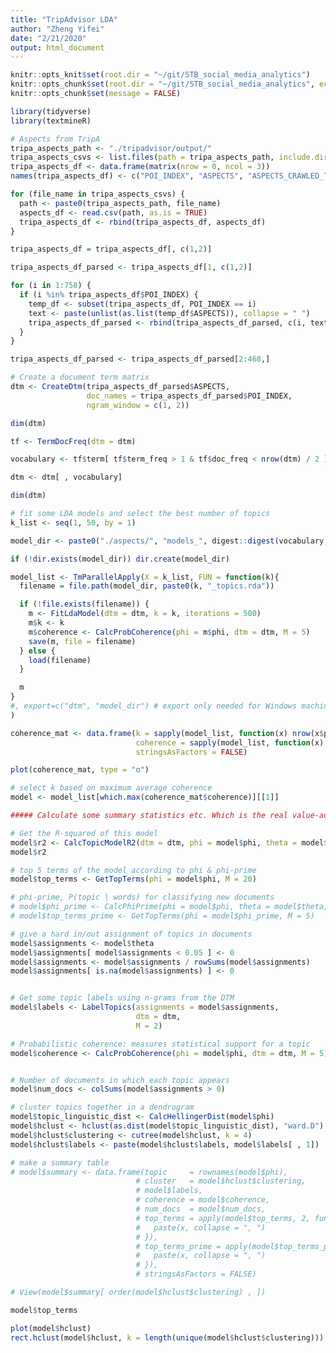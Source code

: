 ```yaml
---
title: "TripAdvisor LDA"
author: "Zheng Yifei"
date: "2/21/2020"
output: html_document
---
```


```r
knitr::opts_knit$set(root.dir = "~/git/STB_social_media_analytics")
knitr::opts_chunk$set(root.dir = "~/git/STB_social_media_analytics", echo = TRUE)
knitr::opts_chunk$set(message = FALSE)
```

```r
library(tidyverse)
library(textmineR)
```


```r
# Aspects from TripA
tripa_aspects_path <- "./tripadvisor/output/"
tripa_aspects_csvs <- list.files(path = tripa_aspects_path, include.dirs = TRUE)[1]
tripa_aspects_df <- data.frame(matrix(nrow = 0, ncol = 3))
names(tripa_aspects_df) <- c("POI_INDEX", "ASPECTS", "ASPECTS_CRAWLED_TIME")

for (file_name in tripa_aspects_csvs) {
  path <- paste0(tripa_aspects_path, file_name)
  aspects_df <- read.csv(path, as.is = TRUE)
  tripa_aspects_df <- rbind(tripa_aspects_df, aspects_df)
}

tripa_aspects_df = tripa_aspects_df[, c(1,2)]

tripa_aspects_df_parsed <- tripa_aspects_df[1, c(1,2)]

for (i in 1:758) {
  if (i %in% tripa_aspects_df$POI_INDEX) {
    temp_df <- subset(tripa_aspects_df, POI_INDEX == i)
    text <- paste(unlist(as.list(temp_df$ASPECTS)), collapse = " ")
    tripa_aspects_df_parsed <- rbind(tripa_aspects_df_parsed, c(i, text))
  }
}

tripa_aspects_df_parsed <- tripa_aspects_df_parsed[2:468,]
```

```r
# Create a document term matrix
dtm <- CreateDtm(tripa_aspects_df_parsed$ASPECTS, 
                 doc_names = tripa_aspects_df_parsed$POI_INDEX, 
                 ngram_window = c(1, 2))

dim(dtm)
```

```r
tf <- TermDocFreq(dtm = dtm)

vocabulary <- tf$term[ tf$term_freq > 1 & tf$doc_freq < nrow(dtm) / 2 ]

dtm <- dtm[ , vocabulary]

dim(dtm)
```


```r
# fit some LDA models and select the best number of topics
k_list <- seq(1, 50, by = 1)

model_dir <- paste0("./aspects/", "models_", digest::digest(vocabulary, algo = "sha1"))

if (!dir.exists(model_dir)) dir.create(model_dir)

model_list <- TmParallelApply(X = k_list, FUN = function(k){
  filename = file.path(model_dir, paste0(k, "_topics.rda"))

  if (!file.exists(filename)) {
    m <- FitLdaModel(dtm = dtm, k = k, iterations = 500)
    m$k <- k
    m$coherence <- CalcProbCoherence(phi = m$phi, dtm = dtm, M = 5)
    save(m, file = filename)
  } else {
    load(filename)
  }

  m
}
#, export=c("dtm", "model_dir") # export only needed for Windows machines
) 

coherence_mat <- data.frame(k = sapply(model_list, function(x) nrow(x$phi)), 
                            coherence = sapply(model_list, function(x) mean(x$coherence)), 
                            stringsAsFactors = FALSE)

plot(coherence_mat, type = "o")

# select k based on maximum average coherence
model <- model_list[which.max(coherence_mat$coherence)][[1]]
```

```r
##### Calculate some summary statistics etc. Which is the real value-add of textmineR

# Get the R-squared of this model
model$r2 <- CalcTopicModelR2(dtm = dtm, phi = model$phi, theta = model$theta)
model$r2

# top 5 terms of the model according to phi & phi-prime
model$top_terms <- GetTopTerms(phi = model$phi, M = 20)

# phi-prime, P(topic | words) for classifying new documents
# model$phi_prime <- CalcPhiPrime(phi = model$phi, theta = model$theta, p_docs = rowSums(dtm))
# model$top_terms_prime <- GetTopTerms(phi = model$phi_prime, M = 5)

# give a hard in/out assignment of topics in documents
model$assignments <- model$theta
model$assignments[ model$assignments < 0.05 ] <- 0
model$assignments <- model$assignments / rowSums(model$assignments)
model$assignments[ is.na(model$assignments) ] <- 0


# Get some topic labels using n-grams from the DTM
model$labels <- LabelTopics(assignments = model$assignments, 
                            dtm = dtm,
                            M = 2)

# Probabilistic coherence: measures statistical support for a topic
model$coherence <- CalcProbCoherence(phi = model$phi, dtm = dtm, M = 5)


# Number of documents in which each topic appears
model$num_docs <- colSums(model$assignments > 0)

# cluster topics together in a dendrogram
model$topic_linguistic_dist <- CalcHellingerDist(model$phi)
model$hclust <- hclust(as.dist(model$topic_linguistic_dist), "ward.D")
model$hclust$clustering <- cutree(model$hclust, k = 4)
model$hclust$labels <- paste(model$hclust$labels, model$labels[ , 1])

# make a summary table
# model$summary <- data.frame(topic     = rownames(model$phi),
                            # cluster   = model$hclust$clustering,
                            # model$labels,
                            # coherence = model$coherence,
                            # num_docs  = model$num_docs,
                            # top_terms = apply(model$top_terms, 2, function(x){
                            #   paste(x, collapse = ", ")
                            # }),
                            # top_terms_prime = apply(model$top_terms_prime, 2, function(x){
                            #   paste(x, collapse = ", ")
                            # }),
                            # stringsAsFactors = FALSE)

# View(model$summary[ order(model$hclust$clustering) , ])
```

```r
model$top_terms

plot(model$hclust)
rect.hclust(model$hclust, k = length(unique(model$hclust$clustering)))
```

